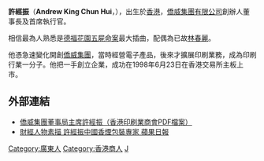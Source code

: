 '''許經振'''（'''Andrew King Chun Hui'''，{{bd|1950年}}），出生於[[香港|香港]]，[[僑威集團有限公司|僑威集團有限公司]]創辦人董事長及首席執行官。

相信最為人熟悉是[[德福花園五屍命案|德福花園五屍命案]]最大插曲，配偶為已故[[林春麗|林春麗]]。

他憑急速變化開創[[僑威集團|僑威集團]]，當時經營電子產品，後來才擴展印刷業務，成為印刷行業一分子。他把一手創立企業，成功在1998年6月23日在香港交易所主板上市。

== 外部連結 ==
* [http://media.hkprinters.org/HKPM-31/HKPM31-CoverStory.pdf 僑威集團董事局主席許經振（香港印刷業商會PDF檔案）] {{Wayback|url=http://media.hkprinters.org/HKPM-31/HKPM31-CoverStory.pdf |date=20160304192812 }}
* [http://hk.apple.nextmedia.com/template/apple/art_main.php?iss_id=20020516&sec_id=15307&art_id=2602952 財經人物素描 許經振中國香煙包裝專家 蘋果日報]

[[Category:廣東人|Category:廣東人]]
[[Category:香港商人|Category:香港商人]]
[[Category:許姓|J]]